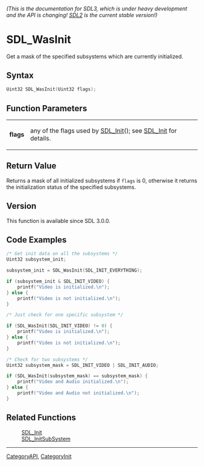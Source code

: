====== (This is the documentation for SDL3, which is under heavy development and the API is changing! [https://wiki.libsdl.org/ SDL2] is the current stable version!) ======
= SDL_WasInit =

Get a mask of the specified subsystems which are currently initialized.

== Syntax ==

<syntaxhighlight lang='c'>
Uint32 SDL_WasInit(Uint32 flags);
</syntaxhighlight>

== Function Parameters ==

{|
|'''flags'''
|any of the flags used by [[SDL_Init]](); see [[SDL_Init]] for details.
|}

== Return Value ==

Returns a mask of all initialized subsystems if <code>flags</code> is 0,
otherwise it returns the initialization status of the specified subsystems.

== Version ==

This function is available since SDL 3.0.0.

== Code Examples ==

<syntaxhighlight lang='c++'>
/* Get init data on all the subsystems */
Uint32 subsystem_init;

subsystem_init = SDL_WasInit(SDL_INIT_EVERYTHING);

if (subsystem_init & SDL_INIT_VIDEO) {
    printf("Video is initialized.\n");
} else {
    printf("Video is not initialized.\n");
}
</syntaxhighlight>
<syntaxhighlight lang='c++'>
/* Just check for one specific subsystem */

if (SDL_WasInit(SDL_INIT_VIDEO) != 0) {
    printf("Video is initialized.\n");
} else {
    printf("Video is not initialized.\n");
}
</syntaxhighlight>
<syntaxhighlight lang='c++'>
/* Check for two subsystems */
Uint32 subsystem_mask = SDL_INIT_VIDEO | SDL_INIT_AUDIO;

if (SDL_WasInit(subsystem_mask) == subsystem_mask) {
    printf("Video and Audio initialized.\n");
} else {
    printf("Video and Audio not initialized.\n");
}
</syntaxhighlight>

== Related Functions ==

:[[SDL_Init]]
:[[SDL_InitSubSystem]]

----
[[CategoryAPI]], [[CategoryInit]]


